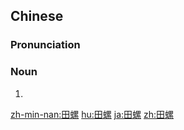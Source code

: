==Chinese==
{{zh-forms|alt=塍螺-Min Nan}}
{{wikipedia|lang=zh}}

===Pronunciation===
{{zh-pron
|m=tiánluó
|c=tin4 lo4-2
|h=pfs=thièn-lò
|mn=xm,zz,kh,tp,tn,tc,yl,mg,hc:chhân-lê/twv:chhân-lôe/qz,lk,sx,km,hc:chhân-lêr
|cat=n
}}

===Noun===
{{zh-noun}}

# {{vern|river snail}}

{{zh-cat|Snails}}

[[zh-min-nan:田螺]]
[[hu:田螺]]
[[ja:田螺]]
[[zh:田螺]]
